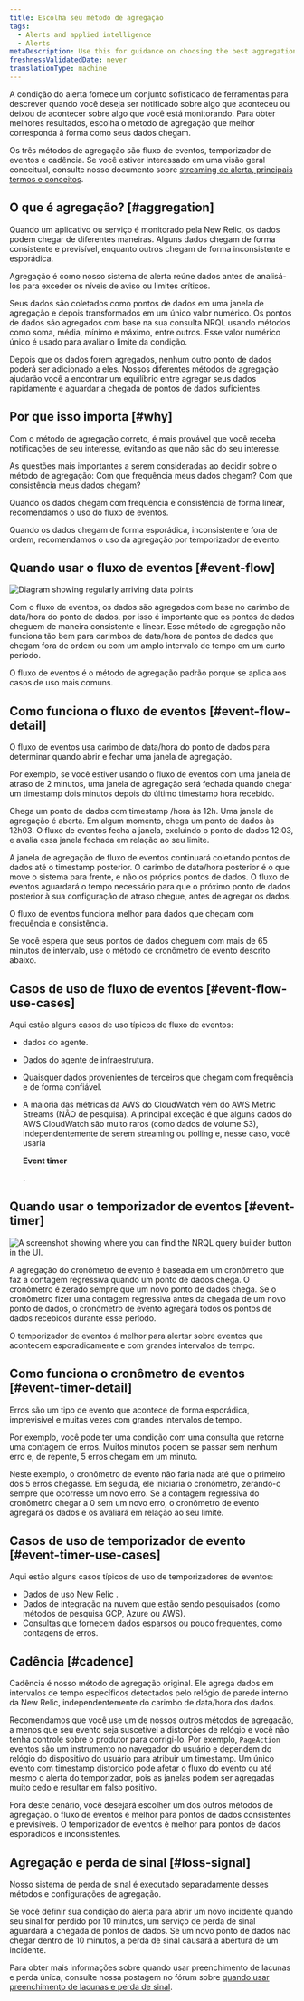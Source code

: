 ```yaml
---
title: Escolha seu método de agregação
tags:
  - Alerts and applied intelligence
  - Alerts
metaDescription: Use this for guidance on choosing the best aggregation method for your alerting conditions and notification thresholds.
freshnessValidatedDate: never
translationType: machine
---
```




A condição do alerta fornece um conjunto sofisticado de ferramentas para descrever quando você deseja ser notificado sobre algo que aconteceu ou deixou de acontecer sobre algo que você está monitorando. Para obter melhores resultados, escolha o método de agregação que melhor corresponda à forma como seus dados chegam.

Os três métodos de agregação são fluxo de eventos, temporizador de eventos e cadência. Se você estiver interessado em uma visão geral conceitual, consulte nosso documento sobre [streaming de alerta, principais termos e conceitos](/docs/alerts-applied-intelligence/new-relic-alerts/advanced-alerts/understand-technical-concepts/streaming-alerts-key-terms-concepts/).

## O que é agregação? [#aggregation]

Quando um aplicativo ou serviço é monitorado pela New Relic, os dados podem chegar de diferentes maneiras. Alguns dados chegam de forma consistente e previsível, enquanto outros chegam de forma inconsistente e esporádica.

Agregação é como nosso sistema de alerta reúne dados antes de analisá-los para exceder os níveis de aviso ou limites críticos.

Seus dados são coletados como pontos de dados em uma janela de agregação e depois transformados em um único valor numérico. Os pontos de dados são agregados com base na sua consulta NRQL usando métodos como soma, média, mínimo e máximo, entre outros. Esse valor numérico único é usado para avaliar o limite da condição.

Depois que os dados forem agregados, nenhum outro ponto de dados poderá ser adicionado a eles. Nossos diferentes métodos de agregação ajudarão você a encontrar um equilíbrio entre agregar seus dados rapidamente e aguardar a chegada de pontos de dados suficientes.

## Por que isso importa [#why]

Com o método de agregação correto, é mais provável que você receba notificações de seu interesse, evitando as que não são do seu interesse.

As questões mais importantes a serem consideradas ao decidir sobre o método de agregação: Com que frequência meus dados chegam? Com que consistência meus dados chegam?

Quando os dados chegam com frequência e consistência de forma linear, recomendamos o uso do fluxo de eventos.

Quando os dados chegam de forma esporádica, inconsistente e fora de ordem, recomendamos o uso da agregação por temporizador de evento.

## Quando usar o fluxo de eventos [#event-flow]

<img
  title="Diagram showing regularly arriving data points."
  alt="Diagram showing regularly arriving data points"
  src={accountsTimeSeriesDataPoints}
/>

Com o fluxo de eventos, os dados são agregados com base no carimbo de data/hora do ponto de dados, por isso é importante que os pontos de dados cheguem de maneira consistente e linear. Esse método de agregação não funciona tão bem para carimbos de data/hora de pontos de dados que chegam fora de ordem ou com um amplo intervalo de tempo em um curto período.

O fluxo de eventos é o método de agregação padrão porque se aplica aos casos de uso mais comuns.

## Como funciona o fluxo de eventos [#event-flow-detail]

O fluxo de eventos usa carimbo de data/hora do ponto de dados para determinar quando abrir e fechar uma janela de agregação.

Por exemplo, se você estiver usando o fluxo de eventos com uma janela de atraso de 2 minutos, uma janela de agregação será fechada quando chegar um timestamp dois minutos depois do último timestamp hora recebido.

Chega um ponto de dados com timestamp /hora às 12h. Uma janela de agregação é aberta. Em algum momento, chega um ponto de dados às 12h03. O fluxo de eventos fecha a janela, excluindo o ponto de dados 12:03, e avalia essa janela fechada em relação ao seu limite.

A janela de agregação de fluxo de eventos continuará coletando pontos de dados até o timestamp posterior. O carimbo de data/hora posterior é o que move o sistema para frente, e não os próprios pontos de dados. O fluxo de eventos aguardará o tempo necessário para que o próximo ponto de dados posterior à sua configuração de atraso chegue, antes de agregar os dados.

O fluxo de eventos funciona melhor para dados que chegam com frequência e consistência.

<Callout variant="caution">
  Se você espera que seus pontos de dados cheguem com mais de 65 minutos de intervalo, use o método de cronômetro de evento descrito abaixo.
</Callout>

## Casos de uso de fluxo de eventos [#event-flow-use-cases]

Aqui estão alguns casos de uso típicos de fluxo de eventos:

* <InlinePopover type="apm"/>

  dados do agente.

* Dados do agente de infraestrutura.

* Quaisquer dados provenientes de terceiros que chegam com frequência e de forma confiável.

* A maioria das métricas da AWS do CloudWatch vêm do AWS Metric Streams (NÃO de pesquisa). A principal exceção é que alguns dados do AWS CloudWatch são muito raros (como dados de volume S3), independentemente de serem streaming ou polling e, nesse caso, você usaria

  <DoNotTranslate>**Event timer**</DoNotTranslate>

  .

## Quando usar o temporizador de eventos [#event-timer]

<img
  title="A screenshot showing where you can find the NRQL query builder button in the UI."
  alt="A screenshot showing where you can find the NRQL query builder button in the UI."
  src={accountsSignalConsistency}
/>

A agregação do cronômetro de evento é baseada em um cronômetro que faz a contagem regressiva quando um ponto de dados chega. O cronômetro é zerado sempre que um novo ponto de dados chega. Se o cronômetro fizer uma contagem regressiva antes da chegada de um novo ponto de dados, o cronômetro de evento agregará todos os pontos de dados recebidos durante esse período.

O temporizador de eventos é melhor para alertar sobre eventos que acontecem esporadicamente e com grandes intervalos de tempo.

## Como funciona o cronômetro de eventos [#event-timer-detail]

Erros são um tipo de evento que acontece de forma esporádica, imprevisível e muitas vezes com grandes intervalos de tempo.

Por exemplo, você pode ter uma condição com uma consulta que retorne uma contagem de erros. Muitos minutos podem se passar sem nenhum erro e, de repente, 5 erros chegam em um minuto.

Neste exemplo, o cronômetro de evento não faria nada até que o primeiro dos 5 erros chegasse. Em seguida, ele iniciaria o cronômetro, zerando-o sempre que ocorresse um novo erro. Se a contagem regressiva do cronômetro chegar a 0 sem um novo erro, o cronômetro de evento agregará os dados e os avaliará em relação ao seu limite.

## Casos de uso de temporizador de evento [#event-timer-use-cases]

Aqui estão alguns casos típicos de uso de temporizadores de eventos:

* Dados de uso New Relic .
* Dados de integração na nuvem que estão sendo pesquisados (como métodos de pesquisa GCP, Azure ou AWS).
* Consultas que fornecem dados esparsos ou pouco frequentes, como contagens de erros.

## Cadência [#cadence]

Cadência é nosso método de agregação original. Ele agrega dados em intervalos de tempo específicos detectados pelo relógio de parede interno da New Relic, independentemente do carimbo de data/hora dos dados.

Recomendamos que você use um de nossos outros métodos de agregação, a menos que seu evento seja suscetível a distorções de relógio e você não tenha controle sobre o produtor para corrigi-lo. Por exemplo, `PageAction` eventos são um instrumento no navegador do usuário e dependem do relógio do dispositivo do usuário para atribuir um timestamp. Um único evento com timestamp distorcido pode afetar o fluxo do evento ou até mesmo o alerta do temporizador, pois as janelas podem ser agregadas muito cedo e resultar em falso positivo.

Fora deste cenário, você desejará escolher um dos outros métodos de agregação. o fluxo de eventos é melhor para pontos de dados consistentes e previsíveis. O temporizador de eventos é melhor para pontos de dados esporádicos e inconsistentes.

## Agregação e perda de sinal [#loss-signal]

Nosso sistema de perda de sinal é executado separadamente desses métodos e configurações de agregação.

Se você definir sua condição do alerta para abrir um novo incidente quando seu sinal for perdido por 10 minutos, um serviço de perda de sinal aguardará a chegada de pontos de dados. Se um novo ponto de dados não chegar dentro de 10 minutos, a perda de sinal causará a abertura de um incidente.

Para obter mais informações sobre quando usar preenchimento de lacunas e perda única, consulte nossa postagem no fórum sobre [quando usar preenchimento de lacunas e perda de sinal](https://discuss.newrelic.com/t/relic-solution-how-can-i-figure-out-when-to-use-gap-filling-and-loss-of-signal/120401).